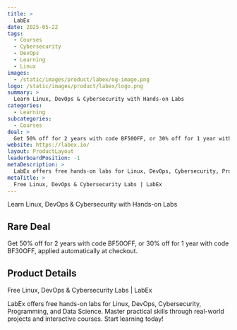 ```yaml
---
title: >
  LabEx
date: 2025-05-22
tags:
  - Courses
  - Cybersecurity
  - DevOps
  - Learning
  - Linux
images:
  - /static/images/product/labex/og-image.png
logo: /static/images/product/labex/logo.png
summary: >
  Learn Linux, DevOps & Cybersecurity with Hands-on Labs
categories:
  - Learning
subcategories:
  - Courses
deal: >
  Get 50% off for 2 years with code BF50OFF, or 30% off for 1 year with code BF30OFF, applied automatically at checkout.
website: https://labex.io/
layout: ProductLayout
leaderboardPosition: -1
metaDescription: >
  LabEx offers free hands-on labs for Linux, DevOps, Cybersecurity, Programming, and Data Science. Master practical skills through real-world projects and interactive courses. Start learning today!
metaTitle: >
  Free Linux, DevOps & Cybersecurity Labs | LabEx
---
```

Learn Linux, DevOps & Cybersecurity with Hands-on Labs

## Rare Deal

Get 50% off for 2 years with code BF50OFF, or 30% off for 1 year with code BF30OFF, applied automatically at checkout.

## Product Details

Free Linux, DevOps & Cybersecurity Labs | LabEx

LabEx offers free hands-on labs for Linux, DevOps, Cybersecurity, Programming, and Data Science. Master practical skills through real-world projects and interactive courses. Start learning today!
